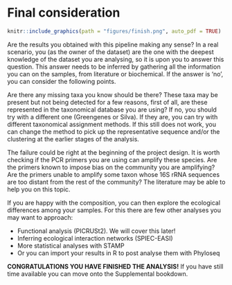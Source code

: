 # Final consideration {#final}
```r
knitr::include_graphics(path = "figures/finish.png", auto_pdf = TRUE)
``` 

Are the results you obtained with this pipeline making any sense? In a real scenario, you (as the owner of the dataset) are the one with the deepest knowledge of the dataset you are analysing, so it is upon you to answer this question. This answer needs to be inferred by gathering all the information you can on the samples, from literature or biochemical. If the answer is ‘no’, you can consider the following points.

Are there any missing taxa you know should be there? These taxa may be present but not being detected for a few reasons, first of all, are these represented in the taxonomical database you are using? If no, you should try with a different one (Greengenes or Silva). If they are, you can try with different taxonomical assignment methods. If this still does not work, you can change the method to pick up the representative sequence and/or the clustering at the earlier stages of the analysis. 

The failure could be right at the beginning of the project design. It is worth checking if the PCR primers you are using can amplify these species. Are the primers known to impose bias on the community you are amplifying? Are the primers unable to amplify some taxon whose 16S rRNA sequences are too distant from the rest of the community? The literature may be able to help you on this topic.

If you are happy with the composition, you can then explore the ecological differences among your samples. For this there are few other analyses you may want to approach:

+ Functional analysis (PICRUSt2). We will cover this later!
+ Inferring ecological interaction networks (SPIEC-EASI)
+ More statistical analyses with STAMP
+ Or you can import your results in R to post analyse them with Phyloseq

__CONGRATULATIONS YOU HAVE FINISHED THE ANALYSIS!__
If you have still time available you can move onto the Supplemental bookdown.